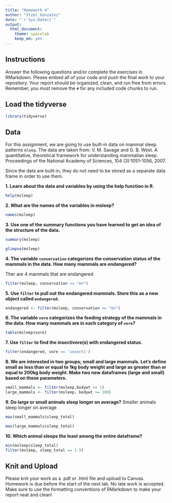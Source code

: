 ```yaml
---
title: "Homework 4"
author: "Itzel Gonzalez"
date: "`r Sys.Date()`"
output:
  html_document: 
    theme: spacelab
    keep_md: yes
---
```


## Instructions
Answer the following questions and/or complete the exercises in RMarkdown. Please embed all of your code and push the final work to your repository. Your report should be organized, clean, and run free from errors. Remember, you must remove the `#` for any included code chunks to run.  

## Load the tidyverse
```r
library(tidyverse)
```

## Data 
For this assignment, we are going to use built-in data on mammal sleep patterns `mleep`. The data are taken from: V. M. Savage and G. B. West. A quantitative, theoretical framework for understanding mammalian sleep. Proceedings of the National Academy of Sciences, 104 (3):1051-1056, 2007.  

Since the data are built-in, they do not need to be stored as a separate data frame in order to use them.  

**1. Learn about the data and variables by using the help function in R.**
```r
help(msleep)
```

**2. What are the names of the variables in msleep?**  
```r
names(msleep)
```

**3. Use one of the summary functions you have learned to get an idea of the structure of the data.**  
```r
summary(msleep)
```

```r
glimpse(msleep)
```

**4. The variable `conservation` categorizes the conservation status of the mammals in the data. How many mammals are endangered?**

Ther are 4 mammals that are endangered
```r
filter(msleep, conservation == "en")
```

**5. Use `filter` to pull out the endangered mammals. Store this as a new object called `endangered`.**
```r
endangered <- filter(msleep, conservation == "en")
```

**6. The variable `vore` categorizes the feeding strategy of the mammals in the data. How many mammals are in each category of `vore`?**
```r
table(msleep$vore)
```

**7. Use `filter` to find the insectivore(s) with endangered status.**
```r
filter(endangered, vore == 'insecti')
```

**8. We are interested in two groups; small and large mammals. Let's define small as less than or equal to 1kg body weight and large as greater than or equal to 200kg body weight. Make two new dataframes (large and small) based on these parameters.**
```r
small_mammals <- filter(msleep,bodywt <= 1)
large_mammals <- filter(msleep, bodywt >= 200)
```

**9. Do large or small animals sleep longer on average?** 
Smaller animals sleep longer on average

```r
max(small_mammals$sleep_total)
```

```r
max(large_mammals$sleep_total)
```

**10. Which animal sleeps the least among the entire dataframe?**
```r
min(msleep$sleep_total)
filter(msleep, sleep_total == 1.9)
```

## Knit and Upload
Please knit your work as a .pdf or .html file and upload to Canvas. Homework is due before the start of the next lab. No late work is accepted. Make sure to use the formatting conventions of RMarkdown to make your report neat and clean!  